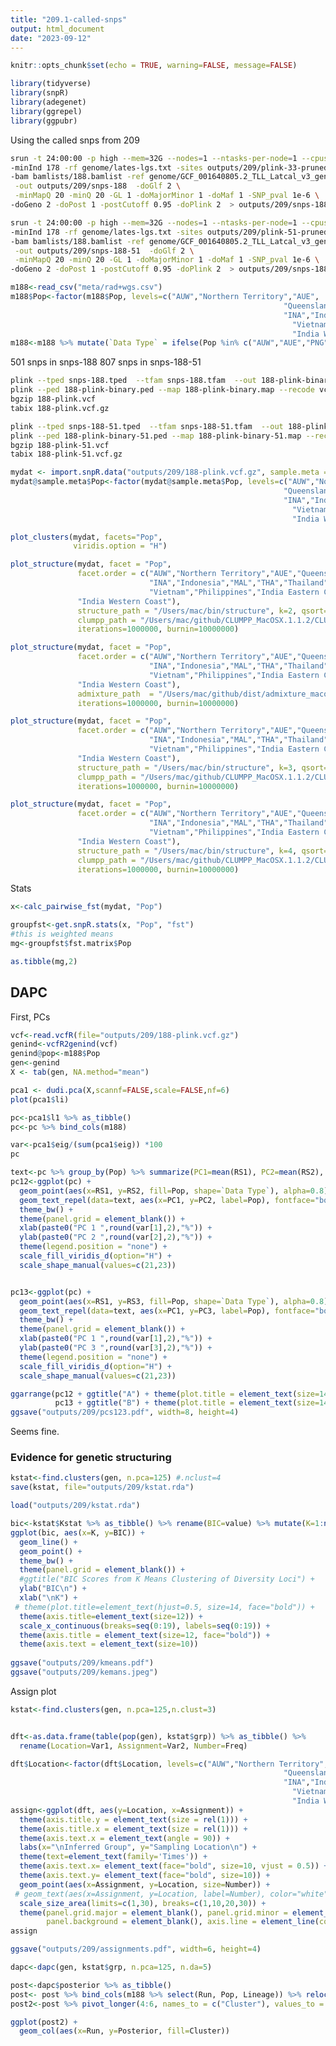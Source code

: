 ```yaml
---
title: "209.1-called-snps"
output: html_document
date: "2023-09-12"
---
```


```r
knitr::opts_chunk$set(echo = TRUE, warning=FALSE, message=FALSE)
```

```r
library(tidyverse)
library(snpR)
library(adegenet)
library(ggrepel)
library(ggpubr)
```

Using the called snps from 209

```sh
srun -t 24:00:00 -p high --mem=32G --nodes=1 --ntasks-per-node=1 --cpus-per-task=12 $HOME/angsd/angsd -nthreads 24 \
-minInd 178 -rf genome/lates-lgs.txt -sites outputs/209/plink-33-pruned-site-list.txt \
-bam bamlists/188.bamlist -ref genome/GCF_001640805.2_TLL_Latcal_v3_genomic.fna \
 -out outputs/209/snps-188  -doGlf 2 \
 -minMapQ 20 -minQ 20 -GL 1 -doMajorMinor 1 -doMaf 1 -SNP_pval 1e-6 \
-doGeno 2 -doPost 1 -postCutoff 0.95 -doPlink 2  > outputs/209/snps-188.out 2> outputs/209/snps-188.err &

srun -t 24:00:00 -p high --mem=32G --nodes=1 --ntasks-per-node=1 --cpus-per-task=12 $HOME/angsd/angsd -nthreads 24 \
-minInd 178 -rf genome/lates-lgs.txt -sites outputs/209/plink-51-pruned-site-list.txt \
-bam bamlists/188.bamlist -ref genome/GCF_001640805.2_TLL_Latcal_v3_genomic.fna \
 -out outputs/209/snps-188-51  -doGlf 2 \
 -minMapQ 20 -minQ 20 -GL 1 -doMajorMinor 1 -doMaf 1 -SNP_pval 1e-6 \
-doGeno 2 -doPost 1 -postCutoff 0.95 -doPlink 2  > outputs/209/snps-188-51.out 2> outputs/209/snps-188-51.err &

```


```r
m188<-read_csv("meta/rad+wgs.csv")
m188$Pop<-factor(m188$Pop, levels=c("AUW","Northern Territory","AUE",
                                                             "Queensland","PNG","Papua New Guinea",
                                                             "INA","Indonesia","MAL","THA","Thailand","Cambodia",
                                                               "Vietnam","Philippines","India Eastern Coast",
                                                               "India Western Coast"))
m188<-m188 %>% mutate(`Data Type` = ifelse(Pop %in% c("AUW","AUE","PNG","INA","MAL","THA"),"RADseq","WGS"))
```


501 snps in snps-188
807 snps in snps-188-51

```sh
plink --tped snps-188.tped  --tfam snps-188.tfam  --out 188-plink-binary --recode --allow-extra-chr --noweb
plink --ped 188-plink-binary.ped --map 188-plink-binary.map --recode vcf --allow-extra-chr -out 188-plink
bgzip 188-plink.vcf 
tabix 188-plink.vcf.gz

plink --tped snps-188-51.tped  --tfam snps-188-51.tfam  --out 188-plink-binary-51 --recode --allow-extra-chr --noweb
plink --ped 188-plink-binary-51.ped --map 188-plink-binary-51.map --recode vcf --allow-extra-chr -out 188-plink-51
bgzip 188-plink-51.vcf 
tabix 188-plink-51.vcf.gz
```


```r
mydat <- import.snpR.data("outputs/209/188-plink.vcf.gz", sample.meta = m188 %>% select(Run,Pop,Lineage))
mydat@sample.meta$Pop<-factor(mydat@sample.meta$Pop, levels=c("AUW","Northern Territory","AUE",
                                                             "Queensland","PNG","Papua New Guinea",
                                                             "INA","Indonesia","MAL","THA","Thailand","Cambodia",
                                                               "Vietnam","Philippines","India Eastern Coast",
                                                               "India Western Coast"))
```


```r
plot_clusters(mydat, facets="Pop",
              viridis.option = "H")
```

```r
plot_structure(mydat, facet = "Pop", 
               facet.order = c("AUW","Northern Territory","AUE","Queensland","PNG","Papua New Guinea",
                               "INA","Indonesia","MAL","THA","Thailand","Cambodia",
                               "Vietnam","Philippines","India Eastern Coast",
               "India Western Coast"),
               structure_path = "/Users/mac/bin/structure", k=2, qsort=FALSE, reps = 1,
               clumpp_path = "/Users/mac/github/CLUMPP_MacOSX.1.1.2/CLUMPP", 
               iterations=1000000, burnin=10000000)
```

```r
plot_structure(mydat, facet = "Pop", 
               facet.order = c("AUW","Northern Territory","AUE","Queensland","PNG","Papua New Guinea",
                               "INA","Indonesia","MAL","THA","Thailand","Cambodia",
                               "Vietnam","Philippines","India Eastern Coast",
               "India Western Coast"),
               admixture_path  = "/Users/mac/github/dist/admixture_macosx-1.3.0/admixture", k=2, qsort=FALSE, reps = 1,
               iterations=1000000, burnin=10000000)
```

```r
plot_structure(mydat, facet = "Pop", 
               facet.order = c("AUW","Northern Territory","AUE","Queensland","PNG","Papua New Guinea",
                               "INA","Indonesia","MAL","THA","Thailand","Cambodia",
                               "Vietnam","Philippines","India Eastern Coast",
               "India Western Coast"),
               structure_path = "/Users/mac/bin/structure", k=3, qsort=FALSE, reps = 1,
               clumpp_path = "/Users/mac/github/CLUMPP_MacOSX.1.1.2/CLUMPP", 
               iterations=1000000, burnin=10000000)
```

```r
plot_structure(mydat, facet = "Pop", 
               facet.order = c("AUW","Northern Territory","AUE","Queensland","PNG","Papua New Guinea",
                               "INA","Indonesia","MAL","THA","Thailand","Cambodia",
                               "Vietnam","Philippines","India Eastern Coast",
               "India Western Coast"),
               structure_path = "/Users/mac/bin/structure", k=4, qsort=FALSE, reps = 1,
               clumpp_path = "/Users/mac/github/CLUMPP_MacOSX.1.1.2/CLUMPP", 
               iterations=1000000, burnin=10000000)
```

Stats

```r

x<-calc_pairwise_fst(mydat, "Pop")

groupfst<-get.snpR.stats(x, "Pop", "fst")
#this is weighted means   
mg<-groupfst$fst.matrix$Pop

as.tibble(mg,2)
```


## DAPC

First, PCs

```r
vcf<-read.vcfR(file="outputs/209/188-plink.vcf.gz")
genind<-vcfR2genind(vcf)
genind@pop<-m188$Pop
gen<-genind
X <- tab(gen, NA.method="mean")

pca1 <- dudi.pca(X,scannf=FALSE,scale=FALSE,nf=6)
plot(pca1$li)
```


```r
pc<-pca1$l1 %>% as_tibble()
pc<-pc %>% bind_cols(m188)

var<-pca1$eig/(sum(pca1$eig)) *100
pc
```

```r
text<-pc %>% group_by(Pop) %>% summarize(PC1=mean(RS1), PC2=mean(RS2), PC3=mean(RS3), PC4=mean(RS4))
pc12<-ggplot(pc) +
  geom_point(aes(x=RS1, y=RS2, fill=Pop, shape=`Data Type`), alpha=0.8) +
  geom_text_repel(data=text, aes(x=PC1, y=PC2, label=Pop), fontface="bold", max.overlaps = Inf, size=3) +
  theme_bw() +
  theme(panel.grid = element_blank()) +
  xlab(paste0("PC 1 ",round(var[1],2),"%")) +
  ylab(paste0("PC 2 ",round(var[2],2),"%")) +
  theme(legend.position = "none") +
  scale_fill_viridis_d(option="H") +
  scale_shape_manual(values=c(21,23))


pc13<-ggplot(pc) +
  geom_point(aes(x=RS1, y=RS3, fill=Pop, shape=`Data Type`), alpha=0.8) +
  geom_text_repel(data=text, aes(x=PC1, y=PC3, label=Pop), fontface="bold", max.overlaps = Inf, size=3) +
  theme_bw() +
  theme(panel.grid = element_blank()) +
  xlab(paste0("PC 1 ",round(var[1],2),"%")) +
  ylab(paste0("PC 3 ",round(var[3],2),"%")) +
  theme(legend.position = "none") +
  scale_fill_viridis_d(option="H") +
  scale_shape_manual(values=c(21,23))

ggarrange(pc12 + ggtitle("A") + theme(plot.title = element_text(size=14, face="bold")),
          pc13 + ggtitle("B") + theme(plot.title = element_text(size=14, face="bold")), ncol=2)
ggsave("outputs/209/pcs123.pdf", width=8, height=4)

```

Seems fine.  

### Evidence for genetic structuring    
```r
kstat<-find.clusters(gen, n.pca=125) #.nclust=4
save(kstat, file="outputs/209/kstat.rda")
```


```r
load("outputs/209/kstat.rda")
```


```r
bic<-kstat$Kstat %>% as_tibble() %>% rename(BIC=value) %>% mutate(K=1:n())
ggplot(bic, aes(x=K, y=BIC)) +
  geom_line() +
  geom_point() +
  theme_bw() +
  theme(panel.grid = element_blank()) +
  #ggtitle("BIC Scores from K Means Clustering of Diversity Loci") +
  ylab("BIC\n") +
  xlab("\nK") +
 # theme(plot.title=element_text(hjust=0.5, size=14, face="bold")) +
  theme(axis.title=element_text(size=12)) +
  scale_x_continuous(breaks=seq(0:19), labels=seq(0:19)) +
  theme(axis.title = element_text(size=12, face="bold")) +
  theme(axis.text = element_text(size=10))
  
ggsave("outputs/209/kmeans.pdf")
ggsave("outputs/209/kemans.jpeg")
```

Assign plot


```r
kstat<-find.clusters(gen, n.pca=125,n.clust=3)


dft<-as.data.frame(table(pop(gen), kstat$grp)) %>% as_tibble() %>%
  rename(Location=Var1, Assignment=Var2, Number=Freq)

dft$Location<-factor(dft$Location, levels=c("AUW","Northern Territory","AUE",
                                                             "Queensland","PNG","Papua New Guinea",
                                                             "INA","Indonesia","MAL","THA","Thailand","Cambodia",
                                                               "Vietnam","Philippines","India Eastern Coast",
                                                               "India Western Coast"))
assign<-ggplot(dft, aes(y=Location, x=Assignment)) +
  theme(axis.title.y = element_text(size = rel(1))) +
  theme(axis.title.x = element_text(size = rel(1))) +
  theme(axis.text.x = element_text(angle = 90)) +
  labs(x="\nInferred Group", y="Sampling Location\n") +
  theme(text=element_text(family='Times')) +
  theme(axis.text.x= element_text(face="bold", size=10, vjust = 0.5)) +
  theme(axis.text.y= element_text(face="bold", size=10)) +
  geom_point(aes(x=Assignment, y=Location, size=Number)) +
 # geom_text(aes(x=Assignment, y=Location, label=Number), color="white", size=3) +
  scale_size_area(limits=c(1,30), breaks=c(1,10,20,30)) +
  theme(panel.grid.major = element_blank(), panel.grid.minor = element_blank(),
        panel.background = element_blank(), axis.line = element_line(colour = "black")) 
assign  

ggsave("outputs/209/assignments.pdf", width=6, height=4)
```

```r
dapc<-dapc(gen, kstat$grp, n.pca=125, n.da=5)
```

```r
post<-dapc$posterior %>% as_tibble()
post<- post %>% bind_cols(m188 %>% select(Run, Pop, Lineage)) %>% relocate(Run, Pop, Lineage)
post2<-post %>% pivot_longer(4:6, names_to = c("Cluster"), values_to = "Posterior")
```

```r
ggplot(post2) +
  geom_col(aes(x=Run, y=Posterior, fill=Cluster))
```